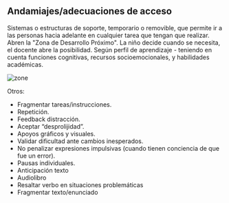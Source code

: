 
## Andamiajes/adecuaciones de acceso

Sistemas o estructuras de soporte, temporario o removible, que permite ir a las personas hacia adelante en cualquier tarea que tengan que realizar.
Abren la "Zona de Desarrollo Próximo".
La niño decide cuando se necesita, el docente abre la posibilidad.
Según perfil de aprendizaje - teniendo en cuenta funciones cognitivas, recursos socioemocionales, y habilidades académicas.

![zone](/zone.png)

<CarouselBasic />

Otros:

- Fragmentar tareas/instrucciones.
- Repetición.
- Feedback distracción.
- Aceptar “desprolijidad”.
- Apoyos gráficos y visuales.
- Validar dificultad ante cambios inesperados.
- No penalizar expresiones impulsivas (cuando tienen conciencia de que fue un error).
- Pausas individuales.
- Anticipación texto
- Audiolibro
- Resaltar verbo en situaciones problemáticas
- Fragmentar texto/enunciado
